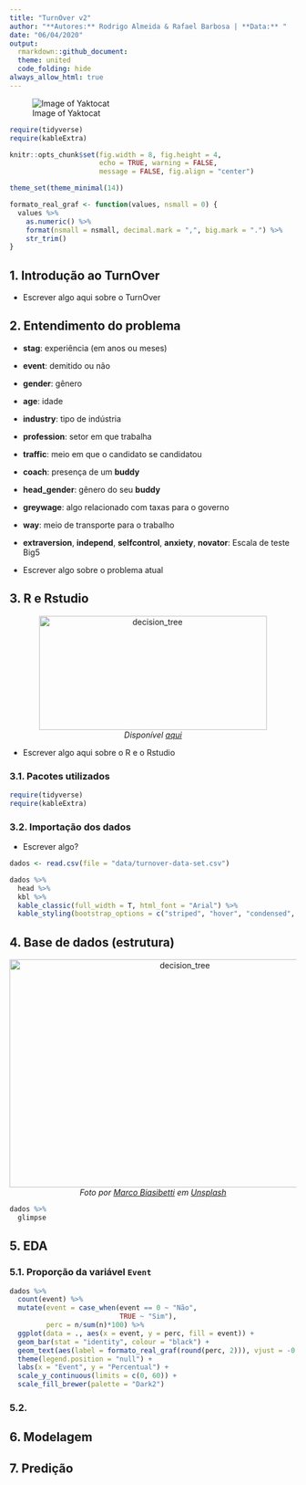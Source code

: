 ```yaml
---
title: "TurnOver v2"
author: "**Autores:** Rodrigo Almeida & Rafael Barbosa | **Data:** "
date: "06/04/2020"
output: 
  rmarkdown::github_document:
  theme: united
  code_folding: hide
always_allow_html: true
---
```


![Image of Yaktocat](https://www.nvoip.com.br/wp-content/uploads/2018/09/turnover_face.png)


```r

require(tidyverse)
require(kableExtra)

knitr::opts_chunk$set(fig.width = 8, fig.height = 4,
                      echo = TRUE, warning = FALSE,
                      message = FALSE, fig.align = "center")

theme_set(theme_minimal(14))

formato_real_graf <- function(values, nsmall = 0) {
  values %>%
    as.numeric() %>%
    format(nsmall = nsmall, decimal.mark = ",", big.mark = ".") %>%
    str_trim()
}


```


## 1. Introdução ao TurnOver

- Escrever algo aqui sobre o TurnOver

## 2. Entendimento do problema


- **stag**: experiência (em anos ou meses)
- **event**: demitido ou não
- **gender**: gênero
- **age**: idade
- **industry**: tipo de indústria
- **profession**: setor em que trabalha
- **traffic**: meio em que o candidato se candidatou
- **coach**: presença de um **buddy**
- **head_gender**: gênero do seu **buddy**
- **greywage**: algo relacionado com taxas para o governo
- **way**: meio de transporte para o trabalho
- **extraversion**, **independ**, **selfcontrol**, **anxiety**, **novator**: Escala de teste Big5 


- Escrever algo sobre o problema atual


## 3. R e Rstudio

<p align="center">
  <img alt="decision_tree" src="images/r_and_rstudio.png" alt="drawing" width="400" height="200"/>
<br>
<em> <span>Disponível <a href="https://bcrf.biochem.wisc.edu/all-tutorials/tutorial-materials-r-rstudio/">aqui</a></span> </em>
</p>


- Escrever algo aqui sobre o R e o Rstudio



### 3.1. Pacotes utilizados


```r

require(tidyverse)
require(kableExtra)

```

### 3.2. Importação dos dados 

- Escrever algo?

```r


dados <- read.csv(file = "data/turnover-data-set.csv")

dados %>% 
  head %>% 
  kbl %>% 
  kable_classic(full_width = T, html_font = "Arial") %>% 
  kable_styling(bootstrap_options = c("striped", "hover", "condensed", "responsive", position = "center"))


```


## 4. Base de dados (estrutura)

<p align="center">
  <img alt="decision_tree" src="images/exploratory.jpg" alt="drawing" width="600" height="400"/>
  <br>
  <em> <span>Foto por <a href="https://unsplash.com/@marcobias?utm_source=unsplash&amp;utm_medium=referral&amp;utm_content=creditCopyText">Marco Biasibetti</a> em <a href="https://unsplash.com/s/photos/explorator?utm_source=unsplash&amp;utm_medium=referral&amp;utm_content=creditCopyText">Unsplash</a></span> </em>
</p>



```r

dados %>% 
  glimpse

```

## 5. EDA

### 5.1. Proporção da variável `Event`

```r

dados %>% 
  count(event) %>% 
  mutate(event = case_when(event == 0 ~ "Não",
                           TRUE ~ "Sim"),
         perc = n/sum(n)*100) %>% 
  ggplot(data = ., aes(x = event, y = perc, fill = event)) +
  geom_bar(stat = "identity", colour = "black") +
  geom_text(aes(label = formato_real_graf(round(perc, 2))), vjust = -0.9, size = 5) +
  theme(legend.position = "null") +
  labs(x = "Event", y = "Percentual") +
  scale_y_continuous(limits = c(0, 60)) +
  scale_fill_brewer(palette = "Dark2")


```


### 5.2. 




## 6. Modelagem

## 7. Predição
